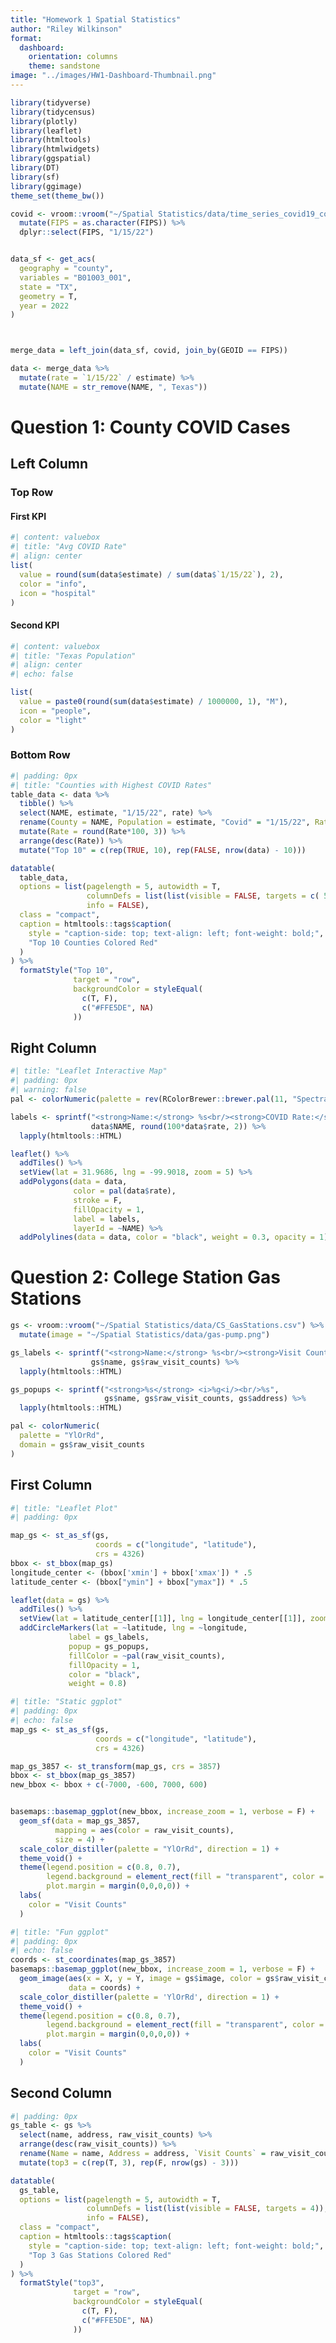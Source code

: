 ```yaml
---
title: "Homework 1 Spatial Statistics"
author: "Riley Wilkinson"
format: 
  dashboard:
    orientation: columns
    theme: sandstone
image: "../images/HW1-Dashboard-Thumbnail.png"
---
```


```r
library(tidyverse)
library(tidycensus)
library(plotly)
library(leaflet)
library(htmltools)
library(htmlwidgets)
library(ggspatial)
library(DT)
library(sf)
library(ggimage)
theme_set(theme_bw())

covid <- vroom::vroom("~/Spatial Statistics/data/time_series_covid19_confirmed_US.csv") %>%
  mutate(FIPS = as.character(FIPS)) %>%
  dplyr::select(FIPS, "1/15/22")


data_sf <- get_acs(
  geography = "county",
  variables = "B01003_001",
  state = "TX",
  geometry = T,
  year = 2022
)



merge_data = left_join(data_sf, covid, join_by(GEOID == FIPS))

data <- merge_data %>%
  mutate(rate = `1/15/22` / estimate) %>%
  mutate(NAME = str_remove(NAME, ", Texas"))
```

# Question 1: County COVID Cases

## Left Column

### Top Row {height=30%}

#### First KPI
```r
#| content: valuebox
#| title: "Avg COVID Rate"
#| align: center
list(
  value = round(sum(data$estimate) / sum(data$`1/15/22`), 2),
  color = "info",
  icon = "hospital"
)
```

#### Second KPI
```r
#| content: valuebox
#| title: "Texas Population"
#| align: center
#| echo: false

list(
  value = paste0(round(sum(data$estimate) / 1000000, 1), "M"),
  icon = "people",
  color = "light"
)
```


### Bottom Row {height=70%}

```r
#| padding: 0px
#| title: "Counties with Highest COVID Rates"
table_data <- data %>%
  tibble() %>%
  select(NAME, estimate, "1/15/22", rate) %>%
  rename(County = NAME, Population = estimate, "Covid" = "1/15/22", Rate = rate) %>%
  mutate(Rate = round(Rate*100, 3)) %>%
  arrange(desc(Rate)) %>%
  mutate("Top 10" = c(rep(TRUE, 10), rep(FALSE, nrow(data) - 10)))

datatable(
  table_data,
  options = list(pagelength = 5, autowidth = T,
                 columnDefs = list(list(visible = FALSE, targets = c( 5))),
                 info = FALSE),
  class = "compact",
  caption = htmltools::tags$caption(
    style = "caption-side: top; text-align: left; font-weight: bold;",
    "Top 10 Counties Colored Red"
  )
) %>%
  formatStyle("Top 10",
              target = "row",
              backgroundColor = styleEqual(
                c(T, F),
                c("#FFE5DE", NA)
              ))
```

## Right Column

```r
#| title: "Leaflet Interactive Map"
#| padding: 0px
#| warning: false
pal <- colorNumeric(palette = rev(RColorBrewer::brewer.pal(11, "Spectral")), domain = data$rate)

labels <- sprintf("<strong>Name:</strong> %s<br/><strong>COVID Rate:</strong> %g%%", 
                  data$NAME, round(100*data$rate, 2)) %>%
  lapply(htmltools::HTML)

leaflet() %>%
  addTiles() %>%
  setView(lat = 31.9686, lng = -99.9018, zoom = 5) %>%
  addPolygons(data = data, 
              color = pal(data$rate), 
              stroke = F, 
              fillOpacity = 1,
              label = labels,
              layerId = ~NAME) %>%
  addPolylines(data = data, color = "black", weight = 0.3, opacity = 1)
```

# Question 2: College Station Gas Stations

```r
gs <- vroom::vroom("~/Spatial Statistics/data/CS_GasStations.csv") %>%
  mutate(image = "~/Spatial Statistics/data/gas-pump.png")

gs_labels <- sprintf("<strong>Name:</strong> %s<br/><strong>Visit Counts:</strong> %g", 
                  gs$name, gs$raw_visit_counts) %>%
  lapply(htmltools::HTML)

gs_popups <- sprintf("<strong>%s</strong> <i>%g<i/><br/>%s",
                     gs$name, gs$raw_visit_counts, gs$address) %>%
  lapply(htmltools::HTML)

pal <- colorNumeric(
  palette = "YlOrRd",
  domain = gs$raw_visit_counts
)
```
## First Column {.tabset}

```r
#| title: "Leaflet Plot"
#| padding: 0px

map_gs <- st_as_sf(gs,
                   coords = c("longitude", "latitude"),
                   crs = 4326)
bbox <- st_bbox(map_gs)
longitude_center <- (bbox['xmin'] + bbox['xmax']) * .5
latitude_center <- (bbox["ymin"] + bbox["ymax"]) * .5

leaflet(data = gs) %>%
  addTiles() %>%
  setView(lat = latitude_center[[1]], lng = longitude_center[[1]], zoom = 12) %>%
  addCircleMarkers(lat = ~latitude, lng = ~longitude,
             label = gs_labels,
             popup = gs_popups,
             fillColor = ~pal(raw_visit_counts),
             fillOpacity = 1,
             color = "black",
             weight = 0.8)
```

```r
#| title: "Static ggplot"
#| padding: 0px
#| echo: false
map_gs <- st_as_sf(gs,
                   coords = c("longitude", "latitude"),
                   crs = 4326)

map_gs_3857 <- st_transform(map_gs, crs = 3857)
bbox <- st_bbox(map_gs_3857)
new_bbox <- bbox + c(-7000, -600, 7000, 600)


basemaps::basemap_ggplot(new_bbox, increase_zoom = 1, verbose = F) +
  geom_sf(data = map_gs_3857,
          mapping = aes(color = raw_visit_counts),
          size = 4) +
  scale_color_distiller(palette = "YlOrRd", direction = 1) +
  theme_void() +
  theme(legend.position = c(0.8, 0.7),
        legend.background = element_rect(fill = "transparent", color = "transparent"),
        plot.margin = margin(0,0,0,0)) +
  labs(
    color = "Visit Counts"
  )
```

```r
#| title: "Fun ggplot"
#| padding: 0px
#| echo: false
coords <- st_coordinates(map_gs_3857) 
basemaps::basemap_ggplot(new_bbox, increase_zoom = 1, verbose = F) +
  geom_image(aes(x = X, y = Y, image = gs$image, color = gs$raw_visit_counts), 
             data = coords) +
  scale_color_distiller(palette = 'YlOrRd', direction = 1) +
  theme_void() +
  theme(legend.position = c(0.8, 0.7),
        legend.background = element_rect(fill = "transparent", color = "transparent"),
        plot.margin = margin(0,0,0,0)) +
  labs(
    color = "Visit Counts"
  )
```
## Second Column

```r
#| padding: 0px
gs_table <- gs %>%
  select(name, address, raw_visit_counts) %>%
  arrange(desc(raw_visit_counts)) %>% 
  rename(Name = name, Address = address, `Visit Counts` = raw_visit_counts) %>%
  mutate(top3 = c(rep(T, 3), rep(F, nrow(gs) - 3)))

datatable(
  gs_table,
  options = list(pagelength = 5, autowidth = T,
                 columnDefs = list(list(visible = FALSE, targets = 4)),
                 info = FALSE),
  class = "compact",
  caption = htmltools::tags$caption(
    style = "caption-side: top; text-align: left; font-weight: bold;",
    "Top 3 Gas Stations Colored Red"
  )
) %>%
  formatStyle("top3",
              target = "row",
              backgroundColor = styleEqual(
                c(T, F),
                c("#FFE5DE", NA)
              ))
```

